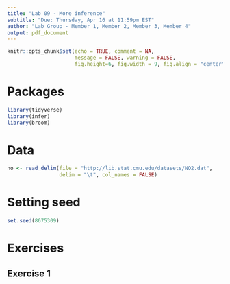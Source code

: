 ---
title: "Lab 09 - More inference"
subtitle: "Due: Thursday, Apr 16 at 11:59pm EST"
author: "Lab Group - Member 1, Member 2, Member 3, Member 4"
output: pdf_document
---

```{r setup, include=FALSE}
knitr::opts_chunk$set(echo = TRUE, comment = NA, 
                      message = FALSE, warning = FALSE,
                      fig.height=6, fig.width = 9, fig.align = "center")
```

# Packages

```{r packages}
library(tidyverse)
library(infer)
library(broom)
```

# Data

```{r read_data}
no <- read_delim(file = "http://lib.stat.cmu.edu/datasets/NO2.dat",
                 delim = "\t", col_names = FALSE)
```

# Setting seed

```{r}
set.seed(8675309)
```

# Exercises

## Exercise 1

